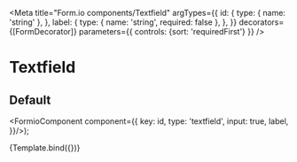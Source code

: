 
<Meta
  title="Form.io components/Textfield"
  argTypes={{
    id: {
          type: { name: 'string' },
    },
    label: {
      type: { name: 'string', required: false },
    },
  }}
  decorators={[FormDecorator]}
  parameters={{
    controls: {sort: 'requiredFirst'}
  }}
/>

# Textfield

## Default

  <FormioComponent component={{
      key: id,
      type: 'textfield',
      input: true,
      label,
}}/>);

<Canvas>
  <Story name="Default" args={{ id: 'subject', label: 'Onderwerp'}}>
    {Template.bind({})}
  </Story>
</Canvas>

<Props story="Default" />
